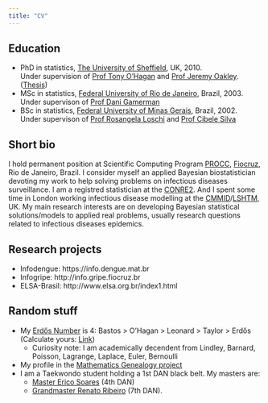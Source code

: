 ```yaml
---
title: "CV"
---
```


## Education

- PhD in statistics, [The University of Sheffield](https://www.sheffield.ac.uk/maths), UK, 2010. <BR> Under supervision of [Prof Tony O'Hagan](http://tonyohagan.co.uk/) and [Prof Jeremy Oakley](http://www.jeremy-oakley.staff.shef.ac.uk/). ([Thesis](http://etheses.whiterose.ac.uk/963/))
- MSc in statistics, [Federal University of Rio de Janeiro](http://www.dme.ufrj.br), Brazil, 2003. <br> Under supervison of [Prof Dani Gamerman]()
- BSc in statistics, [Federal University of Minas Gerais](http://www.est.ufmg.br), Brazil, 2002. <br> Under supervison of [Prof Rosangela Loschi](http://www.est.ufmg.br/~loschi) and [Prof Cibele Silva](http://www.pgest.unb.br/docentes)

## Short bio

I hold permanent position at Scientific Computing Program [PROCC](http://www.procc.fiocruz.br), [Fiocruz](https://portal.fiocruz.br/en), Rio de Janeiro, Brazil. I consider myself an applied Bayesian biostatistician devoting my work to help solving problems on infectious diseases surveillance. I am a registred statistician at the [CONRE2](http://www.conre2.org.br/). And I spent some time in London working infectious disease modelling at the [CMMID](https://www.lshtm.ac.uk/research/centres/centre-mathematical-modelling-infectious-diseases)/[LSHTM](https://www.lshtm.ac.uk/), UK. My main research interests are on developing Bayesian statistical solutions/models to applied real problems, usually research questions related to infectious diseases epidemics. 

## Research projects

  - Infodengue: https://info.dengue.mat.br
  - Infogripe: http://info.gripe.fiocruz.br
  - ELSA-Brasil: http://www.elsa.org.br/index1.html


## Random stuff

  - My [Erdős Number](https://en.wikipedia.org/wiki/Erd%C5%91s_number) is 4: Bastos > O'Hagan > Leonard > Taylor > Erdős (Calculate yours: [Link](https://mathscinet.ams.org/mathscinet/freeTools.html?version=2))
    - Curiosity note: I am academically decendent from Lindley, Barnard, Poisson, Lagrange, Laplace, Euler, Bernoulli
  - My profile in the [Mathematics Genealogy project](https://genealogy.math.ndsu.nodak.edu/id.php?id=144359)
  - I am a Taekwondo student holding a 1st DAN black belt. My masters are: 
    - [Master Erico Soares](http://soaresteam.com.br) (4th DAN)
    - [Grandmaster Renato Ribeiro](https://www.kimtkd.com.br/) (7th DAN).


